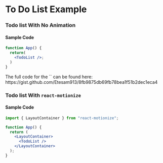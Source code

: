 
# To Do List Example

### Todo list With No Animation

<TodoList />

#### Sample Code

```jsx filename="Todo List" showLineNumbers copy
function App() {
  return(
    <TodoList />;
  )
}
```

<Callout type="info" emoji="ℹ️">
  The full code for the `<TodoList />` can be found here:
  https://gist.github.com/Etesam913/8fb9875db69fb78bea1f51b2dec1eca4
</Callout>

### Todo list With `react-motionize`

<LayoutContainer>
  <TodoList />
</LayoutContainer>

#### Sample Code

```jsx filename="Todo List With react-motionize" showLineNumbers copy /LayoutContainer/
import { LayoutContainer } from "react-motionize";

function App() {
  return (
    <LayoutContainer>
      <TodoList />
    </LayoutContainer>
  );
}
```
